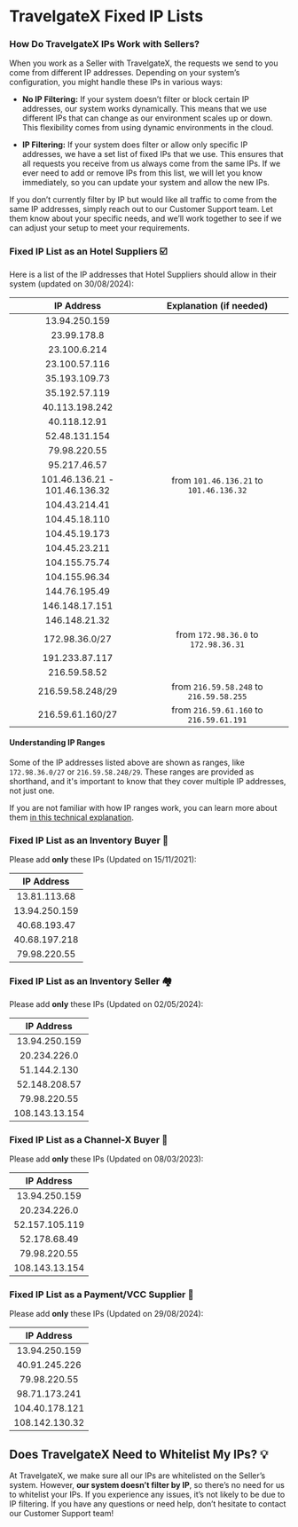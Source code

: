 ﻿---
sidebar_position: 2
---

# TravelgateX Fixed IP Lists

### How Do TravelgateX IPs Work with Sellers?

When you work as a Seller with TravelgateX, the requests we send to you come from different IP addresses. Depending on your system’s configuration, you might handle these IPs in various ways:

- **No IP Filtering:** If your system doesn’t filter or block certain IP addresses, our system works dynamically. This means that we use different IPs that can change as our environment scales up or down. This flexibility comes from using dynamic environments in the cloud.

- **IP Filtering:** If your system does filter or allow only specific IP addresses, we have a set list of fixed IPs that we use. This ensures that all requests you receive from us always come from the same IPs. If we ever need to add or remove IPs from this list, we will let you know immediately, so you can update your system and allow the new IPs.

If you don’t currently filter by IP but would like all traffic to come from the same IP addresses, simply reach out to our Customer Support team. Let them know about your specific needs, and we’ll work together to see if we can adjust your setup to meet your requirements.

### Fixed IP List as an Hotel Suppliers ☑️
Here is a list of the IP addresses that Hotel Suppliers should allow in their system (updated on 30/08/2024):

| **IP Address**                     |   Explanation (if needed)               |  
| :--------------------------------: |  :------------------------------------: |  
| 13.94.250.159                      |                                         |  
| 23.99.178.8                        |                                         |  
| 23.100.6.214                       |                                         |  
| 23.100.57.116                      |                                         |  
| 35.193.109.73                      |                                         |  
| 35.192.57.119                      |                                         |  
| 40.113.198.242                     |                                         |  
| 40.118.12.91                       |                                         |  
| 52.48.131.154                      |                                         |  
| 79.98.220.55                       |                                         |  
| 95.217.46.57                       |                                         |  
| 101.46.136.21 - 101.46.136.32      | from `101.46.136.21` to `101.46.136.32` |  
| 104.43.214.41                      |                                         |  
| 104.45.18.110                      |                                         |  
| 104.45.19.173                      |                                         |  
| 104.45.23.211                      |                                         |  
| 104.155.75.74                      |                                         |  
| 104.155.96.34                      |                                         |  
| 144.76.195.49                      |                                         |  
| 146.148.17.151                     |                                         |  
| 146.148.21.32                      |                                         |  
| 172.98.36.0/27                     | from `172.98.36.0` to `172.98.36.31`    |  
| 191.233.87.117                     |                                         |  
| 216.59.58.52                       |                                         |  
| 216.59.58.248/29                   | from `216.59.58.248` to `216.59.58.255` |  
| 216.59.61.160/27                   | from `216.59.61.160` to `216.59.61.191` |

#### Understanding IP Ranges

Some of the IP addresses listed above are shown as ranges, like `172.98.36.0/27` or `216.59.58.248/29`. These ranges are provided as shorthand, and it's important to know that they cover multiple IP addresses, not just one.

If you are not familiar with how IP ranges work, you can learn more about them [in this technical explanation](https://www.cloudflare.com/learning/network-layer/what-is-an-ip-address/).

### Fixed IP List as an Inventory Buyer 🏨
Please add **only** these IPs (Updated on 15/11/2021):

| **IP Address**         |  
| :--------------------: |  
| 13.81.113.68           |  
| 13.94.250.159          |  
| 40.68.193.47           |  
| 40.68.197.218          |  
| 79.98.220.55           |

### Fixed IP List as an Inventory Seller 🏘️
Please add **only** these IPs (Updated on 02/05/2024):

| **IP Address**         |  
| :--------------------: |  
| 13.94.250.159          |  
| 20.234.226.0           |  
| 51.144.2.130           |  
| 52.148.208.57          |  
| 79.98.220.55           |  
| 108.143.13.154         |

### Fixed IP List as a Channel-X Buyer 🚀
Please add **only** these IPs (Updated on 08/03/2023):

| **IP Address**         |    
| :--------------------: |  
| 13.94.250.159          | 
| 20.234.226.0           |
| 52.157.105.119         |  
| 52.178.68.49           |  
| 79.98.220.55           | 
| 108.143.13.154         |

### Fixed IP List as a Payment/VCC Supplier 📑
Please add **only** these IPs (Updated on 29/08/2024):

| **IP Address**         |  
| :--------------------: |  
| 13.94.250.159          |   
| 40.91.245.226          |  
| 79.98.220.55           |  
| 98.71.173.241          |  
| 104.40.178.121         |  
| 108.142.130.32         |

## Does TravelgateX Need to Whitelist My IPs? 💡
At TravelgateX, we make sure all our IPs are whitelisted on the Seller’s system. However, **our system doesn’t filter by IP**, so there’s no need for us to whitelist your IPs. If you experience any issues, it’s not likely to be due to IP filtering.
If you have any questions or need help, don’t hesitate to contact our Customer Support team!

<TipContactCustomerCare/>

